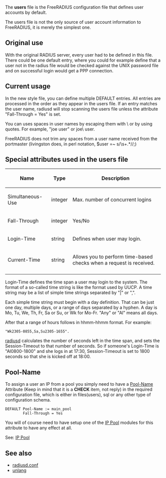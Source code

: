 The '''users''' file is the FreeRADIUS configuration file that defines user accounts by default.

{{Default in the server source|raddb/users}}

The users file is not the only source of user account information to FreeRADIUS, it is merely the simplest one.

==Original use==

With the original RADIUS server, every user had to be defined in this file. There could be one default entry, where you could for example define that a user not in the radius file would be checked against the UNIX password file and on successful login would get a PPP connection.

==Current usage==

In the new style file, you can define multiple DEFAULT entries. All entries are processed in the order as they appear in the users file. If an entry matches the user name, radiusd will stop scanning the users file unless the attribute "Fall-Through = Yes" is set.

You can uses spaces in user names by escaping them with \ or by using quotes. For example, "joe user" or joe\ user.

FreeRADIUS does not trim any spaces from a user name received from the portmaster (livingston does, in perl notation, $user =~ s/\s+.*//;)

==Special attributes used in the users file==

{| class="wikitable"
! Name
! Type
! Description
|-
| Simultaneous-Use
| integer
| Max. number of concurrent logins
|-
| Fall-Through
| integer
| Yes/No
|-
| Login-Time
| string
| Defines when user may login.
|-
| Current-Time
| string
| Allows you to perform time-based checks when a request is received.
|-
|}

Login-Time defines the time span a user may login to the system. The format of a so-called time string is like the format used by UUCP. A time string may be a list of simple time strings separated by "|" or ",".

Each simple time string must begin with a day definition. That can be just one day, multiple days, or a range of days separated by a hyphen. A day is Mo, Tu, We, Th, Fr, Sa or Su, or Wk for Mo-Fr. "Any" or "Al" means all days.

After that a range of hours follows in hhmm-hhmm format. For example:
 "Wk2305-0855,Sa,Su2305-1655".

[[radiusd]] calculates the number of seconds left in the time span, and sets the Session-Timeout to that number of seconds. So if someone's Login-Time is "Al0800-1800" and she logs in at 17:30, Session-Timeout is set to 1800 seconds so that she is kicked off at 18:00.

==Pool-Name==

To assign a user an IP from a pool you simply need to have a [[Pool-Name]] Attribute
(Keep in mind that it is a '''CHECK''' item, not reply) in the required
configuration file, which is either in files(users), sql or any other
type of configuration schema.

 DEFAULT Pool-Name := main_pool
         Fall-Through = Yes

You will of course need to have setup one of the [[IP Pool]] modules for this attribute to have any effect at all.

See: [[IP Pool]]

==See also==
* [[radiusd.conf]]
* [[unlang]]